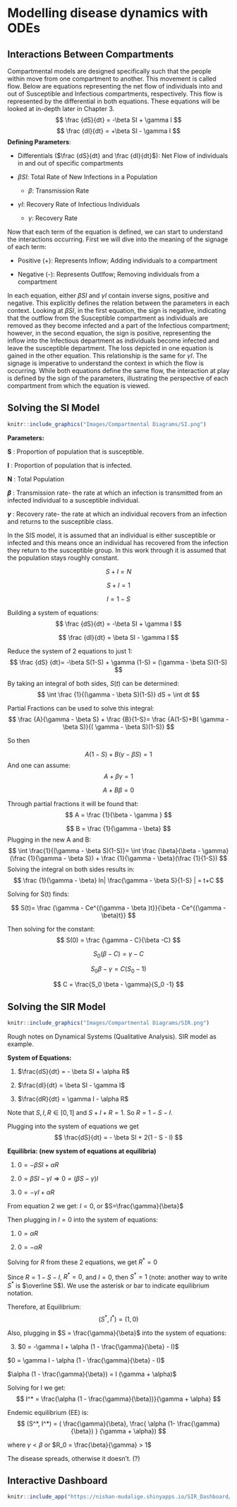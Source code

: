 # Modelling disease dynamics with ODEs

## Interactions Between Compartments

Compartmental models are designed specifically such that the people within move from one compartment to another. This movement is called flow. Below are equations representing the net flow of individuals into and out of  Susceptible and Infectious compartments, respectively. This flow is represented by the differential in both equations. These equations will be looked at in-depth later in Chapter 3.
$$
\frac {dS}{dt} = -\beta SI + \gamma I
$$
$$
\frac {dI}{dt} = +\beta SI - \gamma I
$$
**Defining Parameters**:

- Differentials ($\frac {dS}{dt} and \frac {dI}{dt}$): Net Flow of individuals in and out of specific compartments

- $\beta SI$: Total Rate of New Infections in a Population

  - $\beta$: Transmission Rate
  
- $\gamma I$: Recovery Rate of Infectious Individuals

  - $\gamma$: Recovery Rate

Now that each term of the equation is defined, we can start to understand the interactions occurring. First we will dive into the meaning of the signage of each term:

- Positive (+): Represents Inflow; Adding individuals to a compartment

- Negative (-): Represents Outlfow; Removing individuals from a compartment

In each equation, either $\beta SI$ and $\gamma I$ contain inverse signs, positive and negative. This explicitly defines the relation between the parameters in each context. Looking at $\beta SI$, in the first equation, the sign is negative, indicating that the outflow from the Susceptible compartment as individuals are removed as they become infected and a part of the Infectious compartment; however, in the second equation, the sign is positive, representing the inflow into the Infectious department as individuals become infected and leave the susceptible department. The loss depicted in one equation is gained in the other equation. This relationship is the same for $\gamma I$. The signage is imperative to understand the context in which the flow is occurring. While both equations define the same flow, the interaction at play is defined by the sign of the parameters, illustrating the perspective of each compartment from which the equation is viewed.
  

## Solving the SI Model {#sec:SI_model}

```r
knitr::include_graphics("Images/Compartmental Diagrams/SI.png")

```

**Parameters:**

**S** : Proportion of population that is susceptible.

**I** : Proportion of population that is infected.

**N** : Total Population

**$\beta$** : Transmission rate- the rate at which an infection is transmitted from an infected individual to a susceptible individual.

**$\gamma$** : Recovery rate- the rate at which an individual recovers from an infection and returns to the susceptible class.

In the SIS model, it is assumed that an individual is either susceptible or infected and this means once an individual has recovered from the infection they return to the susceptible group. In this work through it is assumed that the population stays roughly constant.

$$
S+I=N
$$

$$
S+I=1
$$

$$
I=1-S
$$

Building a system of equations: $$
\frac {dS}{dt} = -\beta SI + \gamma I
$$

$$
\frac {dI}{dt} = \beta SI - \gamma I
$$

Reduce the system of 2 equations to just 1: $$
\frac {dS} {dt}= -\beta S(1-S) + \gamma (1-S) = (\gamma - \beta S)(1-S)
$$

By taking an integral of both sides, $S(t)$ can be determined: $$
\int \frac {1}{(\gamma - \beta S)(1-S)} dS = \int dt
$$

Partial Fractions can be used to solve this integral: $$
\frac {A}{\gamma - \beta S} + \frac {B}{1-S}= \frac {A(1-S)+B( \gamma - \beta S)}{( \gamma - \beta S)(1-S)}
$$

So then

$$
A(1-S)+B( \gamma - \beta S) = 1
$$ And one can assume: $$
A + \beta \gamma = 1
$$

$$
A + B \beta =0
$$

Through partial fractions it will be found that: $$
A = \frac {1}{\beta - \gamma }
$$

$$
B = \frac {1}{\gamma - \beta}
$$ Plugging in the new A and B: $$
\int \frac{1}{(\gamma - \beta S)(1-S)}= \int \frac {\beta}{\beta - \gamma}(\frac {1}{\gamma - \beta S}) + \frac {1}{\gamma - \beta}(\frac {1}{1-S})
$$ Solving the integral on both sides results in: $$
\frac {1}{\gamma - \beta} ln| \frac{\gamma - \beta S}{1-S} | = t+C
$$

Solving for S(t) finds:

$$
S(t)= \frac {\gamma - Ce^{(\gamma - \beta )t}}{\beta - Ce^{(\gamma - \beta)t}}
$$

Then solving for the constant: $$
S(0) = \frac {\gamma - C}{\beta -C}
$$

$$
S_0(\beta - C) = \gamma -C
$$

$$
S_0 \beta - \gamma = C(S_0 -1)
$$

$$
C = \frac{S_0 \beta - \gamma}{S_0 -1}
$$

## Solving the SIR Model

```r
knitr::include_graphics("Images/Compartmental Diagrams/SIR.png")
```

Rough notes on Dynamical Systems (Qualitative Analysis). SIR model as example.

**System of Equations:**

1.  $\frac{dS}{dt} = - \beta SI + \alpha R$

2.  $\frac{dI}{dt} = \beta SI - \gamma I$

3.  $\frac{dR}{dt} = \gamma I - \alpha R$

Note that $S,I,R \in [0,1]$ and $S + I + R = 1$. So $R = 1 - S - I$.

Plugging into the system of equations we get $$
\frac{dS}{dt} = - \beta SI + 2(1 - S - I)
$$

**Equilibria: (new system of equations at equilibria)**

1.  $0 = -\beta SI + \alpha R$

2.  $0 = \beta SI - \gamma I \Rightarrow 0 = (\beta S - \gamma) I$

3.  $0 = -\gamma I + \alpha R$

From equation 2 we get: $I = 0$, or $S=\frac{\gamma}{\beta}$

Then plugging in $I = 0$ into the system of equations:

1.  $0 = \alpha R$

2.  $0 = -\alpha R$

Solving for $R$ from these 2 equations, we get $R^* = 0$

Since $R = 1 - S - I$, $R^* = 0$, and $I = 0$, then $S^* = 1$ (note: another way to write $S^*$ is $\overline S$). We use the asterisk or bar to indicate equilibrium notation.

Therefore, at Equilibrium: $$
(S^*, I^*) = (1, 0)
$$

Also, plugging in $S = \frac{\gamma}{\beta}$ into the system of equations:

3.  $0 = -\gamma I + \alpha (1 - \frac{\gamma}{\beta} - I)$

$0 = \gamma I - \alpha (1 - \frac{\gamma}{\beta} - I)$

$\alpha (1 - \frac{\gamma}{\beta}) = I (\gamma + \alpha)$

Solving for I we get: $$ 
I^* =  \frac{\alpha (1 - \frac{\gamma}{\beta})}{\gamma + \alpha} 
$$

Endemic equilibrium (EE) is: $$
(S^*, I^*) = ( \frac{\gamma}{\beta}, \frac{ \alpha (1- \frac{\gamma}{\beta}) } {\gamma + \alpha})
$$

where $\gamma < \beta$ or $R_0 = \frac{\beta}{\gamma} > 1$

The disease spreads, otherwise it doesn’t. (?)

## Interactive Dashboard

<center>
```r
knitr::include_app("https://nishan-mudalige.shinyapps.io/SIR_Dashboard/", height = "1200")
```
</center>
